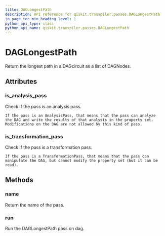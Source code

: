 ```yaml
---
title: DAGLongestPath
description: API reference for qiskit.transpiler.passes.DAGLongestPath
in_page_toc_min_heading_level: 1
python_api_type: class
python_api_name: qiskit.transpiler.passes.DAGLongestPath
---
```


# DAGLongestPath

<Class id="qiskit.transpiler.passes.DAGLongestPath" isDedicatedPage={true} github="https://github.com/qiskit/qiskit/tree/stable/0.14/qiskit/transpiler/passes/analysis/dag_longest_path.py" signature="DAGLongestPath(*args, **kwargs)">
  Return the longest path in a DAGcircuit as a list of DAGNodes.

  ## Attributes

  ### is\_analysis\_pass

  <Attribute id="qiskit.transpiler.passes.DAGLongestPath.is_analysis_pass" name="is_analysis_pass">
    Check if the pass is an analysis pass.

    If the pass is an AnalysisPass, that means that the pass can analyze the DAG and write the results of that analysis in the property set. Modifications on the DAG are not allowed by this kind of pass.
  </Attribute>

  ### is\_transformation\_pass

  <Attribute id="qiskit.transpiler.passes.DAGLongestPath.is_transformation_pass" name="is_transformation_pass">
    Check if the pass is a transformation pass.

    If the pass is a TransformationPass, that means that the pass can manipulate the DAG, but cannot modify the property set (but it can be read).
  </Attribute>

  ## Methods

  ### name

  <Function id="qiskit.transpiler.passes.DAGLongestPath.name" name="name" signature="DAGLongestPath.name()">
    Return the name of the pass.
  </Function>

  ### run

  <Function id="qiskit.transpiler.passes.DAGLongestPath.run" name="run" signature="DAGLongestPath.run(dag)">
    Run the DAGLongestPath pass on dag.
  </Function>
</Class>

